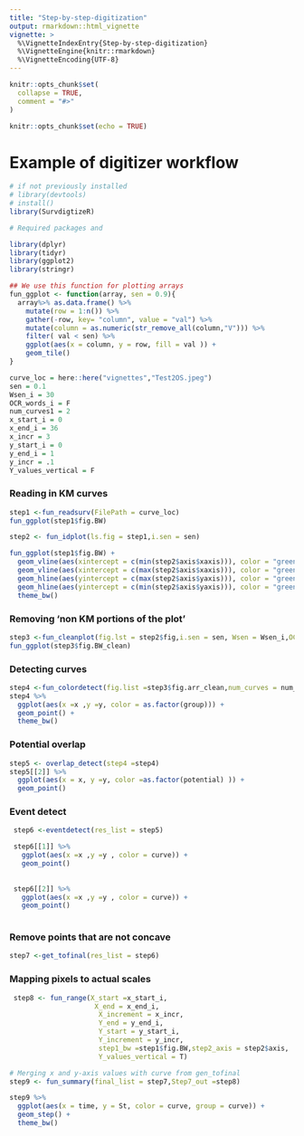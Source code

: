 ```yaml
---
title: "Step-by-step-digitization"
output: rmarkdown::html_vignette
vignette: >
  %\VignetteIndexEntry{Step-by-step-digitization}
  %\VignetteEngine{knitr::rmarkdown}
  %\VignetteEncoding{UTF-8}
---
```


```r
knitr::opts_chunk$set(
  collapse = TRUE,
  comment = "#>"
)
```

```r
knitr::opts_chunk$set(echo = TRUE)
```

# Example of digitizer workflow

```r
# if not previously installed 
# library(devtools)
# install()
library(SurvdigtizeR)
```

```r
# Required packages and 

library(dplyr)
library(tidyr)
library(ggplot2)
library(stringr)

## We use this function for plotting arrays
fun_ggplot <- function(array, sen = 0.9){
  array%>% as.data.frame() %>%
    mutate(row = 1:n()) %>%
    gather(-row, key= "column", value = "val") %>%
    mutate(column = as.numeric(str_remove_all(column,"V"))) %>%
    filter( val < sen) %>% 
    ggplot(aes(x = column, y = row, fill = val )) +
    geom_tile() 
}
```




```r
curve_loc = here::here("vignettes","Test2OS.jpeg")
sen = 0.1
Wsen_i = 30
OCR_words_i = F
num_curves1 = 2
x_start_i = 0
x_end_i = 36
x_incr = 3
y_start_i = 0
y_end_i = 1
y_incr = .1
Y_values_vertical = F
```

### Reading in KM curves

```r

step1 <-fun_readsurv(FilePath = curve_loc)
fun_ggplot(step1$fig.BW)

```

```r
step2 <- fun_idplot(ls.fig = step1,i.sen = sen)

fun_ggplot(step1$fig.BW) +
  geom_vline(aes(xintercept = c(min(step2$axis$xaxis))), color = "green") +
  geom_vline(aes(xintercept = c(max(step2$axis$xaxis))), color = "green") +
  geom_hline(aes(yintercept = c(max(step2$axis$yaxis))), color = "green") +
  geom_hline(aes(yintercept = c(min(step2$axis$yaxis))), color = "green") +
  theme_bw()

```

### Removing 'non KM portions of the plot'

```r
step3 <-fun_cleanplot(fig.lst = step2$fig,i.sen = sen, Wsen = Wsen_i,OCR_words = OCR_words_i )
fun_ggplot(step3$fig.BW_clean)
```
### Detecting curves

```r

step4 <-fun_colordetect(fig.list =step3$fig.arr_clean,num_curves = num_curves1)
step4 %>% 
  ggplot(aes(x =x ,y =y, color = as.factor(group))) +
  geom_point() +
  theme_bw()

```

### Potential overlap

```r
step5 <- overlap_detect(step4 =step4)
step5[[2]] %>% 
  ggplot(aes(x = x, y =y, color =as.factor(potential) )) +
  geom_point()

```

### Event detect

```r
 step6 <-eventdetect(res_list = step5)

 step6[[1]] %>% 
   ggplot(aes(x =x ,y =y , color = curve)) +
   geom_point()
 
 
 step6[[2]] %>% 
   ggplot(aes(x =x ,y =y , color = curve)) +
   geom_point()
 
```

### Remove points that are not concave

```r
step7 <-get_tofinal(res_list = step6)
```

### Mapping pixels to actual scales

```r
 step8 <- fun_range(X_start =x_start_i,
                     X_end = x_end_i,
                      X_increment = x_incr,
                      Y_end = y_end_i,
                      Y_start = y_start_i,
                      Y_increment = y_incr,
                      step1_bw =step1$fig.BW,step2_axis = step2$axis,
                      Y_values_vertical = T)

```

```r
# Merging x and y-axis values with curve from gen_tofinal 
step9 <- fun_summary(final_list = step7,Step7_out =step8)

step9 %>% 
  ggplot(aes(x = time, y = St, color = curve, group = curve)) +
  geom_step() +
  theme_bw() 

```
